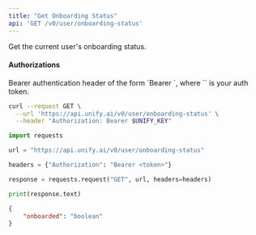 ```yaml
---
title: "Get Onboarding Status"
api: 'GET /v0/user/onboarding-status'
---
```

Get the current user's onboarding status.

#### Authorizations

<ParamField header="Authorization" type="string" required="true">
  Bearer authentication header of the form `Bearer <token>`, where `<token>` is your auth token.
</ParamField>

<RequestExample>

```bash cURL
curl --request GET \
  --url 'https://api.unify.ai/v0/user/onboarding-status' \
  --header "Authorization: Bearer $UNIFY_KEY"
```

```python Python
import requests

url = "https://api.unify.ai/v0/user/onboarding-status"

headers = {"Authorization": "Bearer <token>"}

response = requests.request("GET", url, headers=headers)

print(response.text)
```

</RequestExample>
<ResponseExample>

```json 200
{
    "onboarded": "boolean"
}
```

</ResponseExample>
